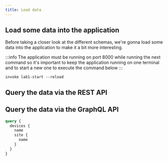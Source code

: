 ```yaml
---
title: Load data
---
```



## Load some data into the application

Before taking a closer look at the different schemas, we're gonna load some data into the application to make it a bit more interesting.

:::info
The application must be running on port 8000 while running the next command so it's important to keep the application running on one terminal and to start a new one to execute the command below
:::

```shell
invoke lab1-start --reload
```

## Query the data via the REST API

<ReferenceLink title="List all devices in the REST API" url="http://localhost:8000/api/devices/" openInNewTab />

## Query the data via the GraphQL API

<ReferenceLink title="GraphQL Sandbox" url="http://localhost:8000/graphql" openInNewTab />

```graphql
query {
  devices {
    name
    site {
      name
    }
  }
}
```
